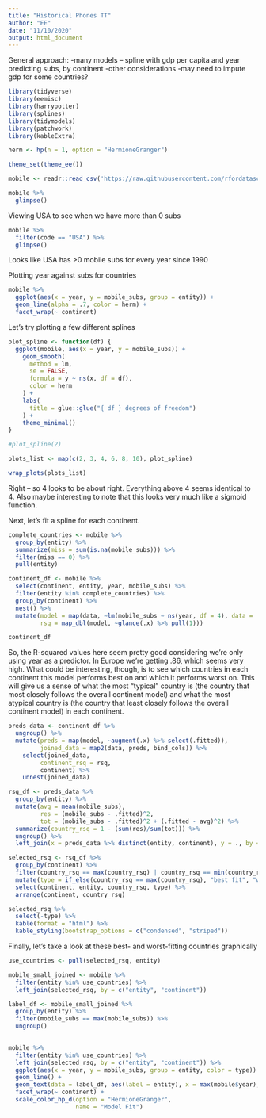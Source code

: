 ```yaml
---
title: "Historical Phones TT"
author: "EE"
date: "11/10/2020"
output: html_document
---
```


General approach:
-many models -- spline with gdp per capita and year predicting subs, by continent
-other considerations
 -may need to impute gdp for some countries?

```r

library(tidyverse)
library(eemisc)
library(harrypotter)
library(splines)
library(tidymodels)
library(patchwork)
library(kableExtra)

herm <- hp(n = 1, option = "HermioneGranger")

theme_set(theme_ee())

mobile <- readr::read_csv('https://raw.githubusercontent.com/rfordatascience/tidytuesday/master/data/2020/2020-11-10/mobile.csv')

```

```r
mobile %>%
  glimpse()
```

Viewing USA to see when we have more than 0 subs
```r
mobile %>%
  filter(code == "USA") %>%
  glimpse()
```

Looks like USA has >0 mobile subs for every year since 1990

Plotting year against subs for countries
```r
mobile %>%
  ggplot(aes(x = year, y = mobile_subs, group = entity)) +
  geom_line(alpha = .7, color = herm) +
  facet_wrap(~ continent)

```

Let's try plotting a few different splines
```r
plot_spline <- function(df) {
  ggplot(mobile, aes(x = year, y = mobile_subs)) +
    geom_smooth(
      method = lm,
      se = FALSE,
      formula = y ~ ns(x, df = df),
      color = herm
    ) +
    labs(
      title = glue::glue("{ df } degrees of freedom")
    ) +
    theme_minimal()
}
```

```r
#plot_spline(2)

plots_list <- map(c(2, 3, 4, 6, 8, 10), plot_spline)

wrap_plots(plots_list)
```



Right -- so 4 looks to be about right. Everything above 4 seems identical to 4. Also maybe interesting to note that this looks very much like a sigmoid function.

Next, let's fit a spline for each continent.

```r
complete_countries <- mobile %>%
  group_by(entity) %>%
  summarize(miss = sum(is.na(mobile_subs))) %>%
  filter(miss == 0) %>%
  pull(entity)

continent_df <- mobile %>%
  select(continent, entity, year, mobile_subs) %>%
  filter(entity %in% complete_countries) %>%
  group_by(continent) %>%
  nest() %>%
  mutate(model = map(data, ~lm(mobile_subs ~ ns(year, df = 4), data = .x)),
         rsq = map_dbl(model, ~glance(.x) %>% pull(1))) 
```


```r
continent_df
```

So, the R-squared values here seem pretty good considering we're only using year as a predictor. In Europe we're getting .86, which seems very high. What could be interesting, though, is to see which countries in each continent this model performs best on and which it performs worst on. This will give us a sense of what the most "typical" country is (the country that most closely follows the overall continent model) and what the most atypical country is (the country that least closely follows the overall continent model) in each continent.


```r
preds_data <- continent_df %>%
  ungroup() %>%
  mutate(preds = map(model, ~augment(.x) %>% select(.fitted)),
         joined_data = map2(data, preds, bind_cols)) %>%
    select(joined_data, 
         continent_rsq = rsq,
         continent) %>%
    unnest(joined_data)

rsq_df <- preds_data %>%
  group_by(entity) %>%
  mutate(avg = mean(mobile_subs),
         res = (mobile_subs - .fitted)^2,
         tot = (mobile_subs - .fitted)^2 + (.fitted - avg)^2) %>%
  summarize(country_rsq = 1 - (sum(res)/sum(tot))) %>%
  ungroup() %>%
  left_join(x = preds_data %>% distinct(entity, continent), y = ., by = "entity")

selected_rsq <- rsq_df %>%
  group_by(continent) %>%
  filter(country_rsq == max(country_rsq) | country_rsq == min(country_rsq)) %>%
  mutate(type = if_else(country_rsq == max(country_rsq), "best fit", "worst fit")) %>%
  select(continent, entity, country_rsq, type) %>%
  arrange(continent, country_rsq)

selected_rsq %>%
  select(-type) %>%
  kable(format = "html") %>%
  kable_styling(bootstrap_options = c("condensed", "striped"))

```

Finally, let's take a look at these best- and worst-fitting countries graphically

```r
use_countries <- pull(selected_rsq, entity)

mobile_small_joined <- mobile %>%
  filter(entity %in% use_countries) %>%
  left_join(selected_rsq, by = c("entity", "continent"))

label_df <- mobile_small_joined %>%
  group_by(entity) %>%
  filter(mobile_subs == max(mobile_subs)) %>%
  ungroup()
  

mobile %>%
  filter(entity %in% use_countries) %>%
  left_join(selected_rsq, by = c("entity", "continent")) %>%
  ggplot(aes(x = year, y = mobile_subs, group = entity, color = type)) +
  geom_line() +
  geom_text(data = label_df, aes(label = entity), x = max(mobile$year), hjust = 1, fontface = "bold", show.legend = FALSE) +
  facet_wrap(~ continent) +
  scale_color_hp_d(option = "HermioneGranger",
                   name = "Model Fit")
```

